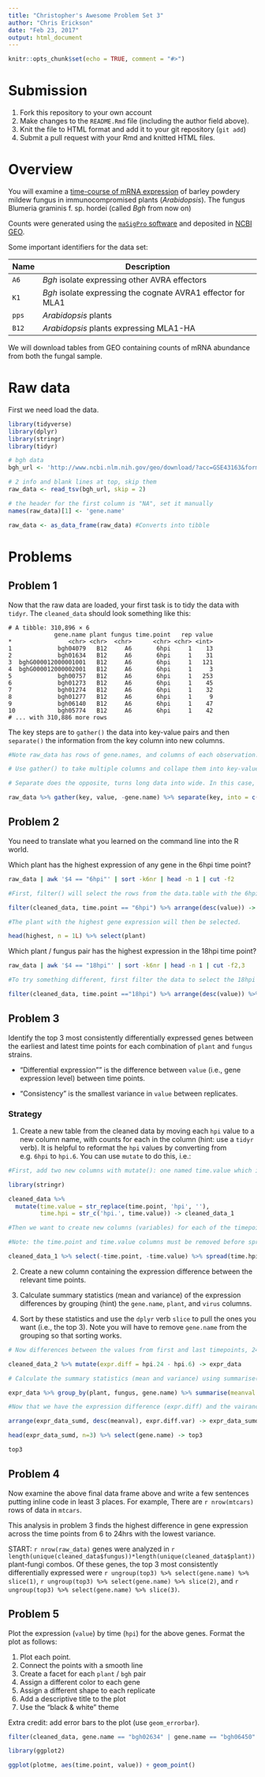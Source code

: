 ```yaml
---
title: "Christopher's Awesome Problem Set 3"
author: "Chris Erickson"
date: "Feb 23, 2017"
output: html_document
---
```


```r
knitr::opts_chunk$set(echo = TRUE, comment = "#>")
```

# Submission

1. Fork this repository to your own account
1. Make changes to the `README.Rmd` file (including the author field above).
1. Knit the file to HTML format and add it to your git repository (`git add`)
1. Submit a pull request with your Rmd and knitted HTML files.

# Overview 

You will examine a [time-course of mRNA expression][1] of barley powdery mildew fungus in immunocompromised plants (*Arabidopsis*). The fungus Blumeria graminis f. sp. hordei (called *Bgh* from now on)

Counts were generated using the [`maSigPro` software][3] and deposited in [NCBI GEO][2].

[1]: http://www.ncbi.nlm.nih.gov/pubmed/23175786
[2]: http://www.ncbi.nlm.nih.gov/geo/query/acc.cgi?acc=GSE43163  
[3]: http://bioinformatics.oxfordjournals.org/content/30/18/2598.full

Some important identifiers for the data set:

| Name | Description |
| ---- | ----------- |
| `A6` | *Bgh* isolate expressing other AVRA effectors |
| `K1` | *Bgh* isolate expressing the cognate AVRA1 effector for MLA1|
| `pps` | *Arabidopsis* plants |
| `B12` | *Arabidopsis* plants expressing MLA1-HA|

We will download tables from GEO containing counts of mRNA abundance from both the fungal sample.

# Raw data

First we need load the data.

```r
library(tidyverse)
library(dplyr)
library(stringr)
library(tidyr)

# bgh data
bgh_url <- 'http://www.ncbi.nlm.nih.gov/geo/download/?acc=GSE43163&format=file&file=GSE43163_CompleteCountTable_Bgh.txt.gz'

# 2 info and blank lines at top, skip them
raw_data <- read_tsv(bgh_url, skip = 2)

# the header for the first column is "NA", set it manually
names(raw_data)[1] <- 'gene.name'

raw_data <- as_data_frame(raw_data) #Converts into tibble

```

# Problems


## Problem 1

Now that the raw data are loaded, your first task is to tidy the data with `tidyr`. The `cleaned_data` should look something like this:

```
# A tibble: 310,896 × 6
             gene.name plant fungus time.point   rep value
*                <chr> <chr>  <chr>      <chr> <chr> <int>
1             bgh04079   B12     A6       6hpi     1    13
2             bgh01634   B12     A6       6hpi     1    31
3  bghG000012000001001   B12     A6       6hpi     1   121
4  bghG000012000002001   B12     A6       6hpi     1     3
5             bgh00757   B12     A6       6hpi     1   253
6             bgh01273   B12     A6       6hpi     1    45
7             bgh01274   B12     A6       6hpi     1    32
8             bgh01277   B12     A6       6hpi     1     9
9             bgh06140   B12     A6       6hpi     1    47
10            bgh05774   B12     A6       6hpi     1    42
# ... with 310,886 more rows
```

The key steps are to `gather()` the data into key-value pairs and then `separate()` the information from the key column into new columns.

```r

#Note raw_data has rows of gene.names, and columns of each observation. It has plantname_fungusname_timepoint_replicate, and this needs to be broken up into their own variables.

# Use gather() to take multiple columns and collape them into key-value pairs. Gather() moves wide data into long data. Will output a key column and a value column based on the genes.name column. How does it know???????????????

# Separate does the opposite, turns long data into wide. In this case, the concatenated data separated by '_' is separated into 4 columns.

raw_data %>% gather(key, value, -gene.name) %>% separate(key, into = c('plant', 'fungus', 'time.point', 'rep'), sep = '_') -> cleaned_data

```

## Problem 2

You need to translate what you learned on the command line into the R world.

Which plant has the highest expression of any gene in the 6hpi time point?

```bash
raw_data | awk '$4 == "6hpi"' | sort -k6nr | head -n 1 | cut -f2
```

```r

#First, filter() will select the rows from the data.table with the 6hpi timepoint. Then, data will be arranged so that the gene with the highest expression will be on top, using arrange() on the 'value' variable.

filter(cleaned_data, time.point == "6hpi") %>% arrange(desc(value)) -> highest

#The plant with the highest gene expression will then be selected.

head(highest, n = 1L) %>% select(plant)

```

Which plant / fungus pair has the highest expression in the 18hpi time point?

```bash
raw_data | awk '$4 == "18hpi"' | sort -k6nr | head -n 1 | cut -f2,3
```

```r
#To try something different, first filter the data to select the 18hpi timepoint as above. Then arrange the data so that the gene with the highest expression (value) will be first using arrange().

filter(cleaned_data, time.point =="18hpi") %>% arrange(desc(value)) %>% head(n = 1L) %>% select(plant, fungus)

```


## Problem 3

Identify the top 3 most consistently differentially expressed genes between the earliest and latest time points for each combination of `plant` and `fungus` strains.

- "Differential expression"" is the difference between `value` (i.e., gene expression level) between time points.

- "Consistency" is the smallest variance in `value` between replicates.

### Strategy

1. Create a new table from the cleaned data by moving each `hpi` value to a new column name, with counts for each in the column (hint: use a `tidyr` verb). It is helpful to reformat the `hpi` values by converting from e.g. `6hpi` to `hpi.6`. You can use `mutate` to do this, i.e.:

```r
#First, add two new columns with mutate(): one named time.value which is the time.point column but without the 'hpi'. Use str_replace to replace 'hpi' with nothing ''. Second one is named time.hpi, and concatenates 'hpi.' to the time.value column giving 'hpi.6.' This separation makes data manipulation easier in the long run.

library(stringr)

cleaned_data %>%
  mutate(time.value = str_replace(time.point, 'hpi', ''),
         time.hpi = str_c('hpi.', time.value)) -> cleaned_data_1

#Then we want to create new columns (variables) for each of the timepoints. In time.point, there are 4 timepoints 6,12,18,24hpi but they are all in this single time.point column. We want each time point to be its own variable, and can use 'spread' to do this. Spread does the opposite of gather, it makes long data wide

#Note: the time.point and time.value columns must be removed before spreading in order to 'collapse' the values for each time point onto a single row. If not, each timepoint will have a value on its own row, so then can't subtract 24h-6h; values will be 'NA'. Show every column except time.point and time.value by using select(-columnnametojettison). 

cleaned_data_1 %>% select(-time.point, -time.value) %>% spread(time.hpi, value) -> cleaned_data_2

```

2. Create a new column containing the expression difference between the relevant time points.

3. Calculate summary statistics (mean and variance) of the expression differences by grouping (hint) the `gene.name`, `plant`, and `virus` columns.

4. Sort by these statistics and use the `dplyr` verb `slice` to pull the ones you want (i.e., the top 3). Note you will have to remove `gene.name` from the grouping so that sorting works.

```r

# Now differences between the values from first and last timepoints, 24hr-6hr, can be analyzed. Add a new column giving this difference, expr_data, with mutate().

cleaned_data_2 %>% mutate(expr.diff = hpi.24 - hpi.6) -> expr_data

# Calculate the summary statistics (mean and variance) using summarise(), after grouping with group_by(). Grouping here makes groups of plants, fungi, and gene names. Makes 3 groups????? Its commonly useful to report summary statistics on groups of data, rather than on the whole data set. Grouping and then summarizing will do just that. 

expr_data %>% group_by(plant, fungus, gene.name) %>% summarise(meanval = mean(expr.diff), expr.var = var(hpi.24), expr.diff.var = var(expr.diff)) -> expr_data_sumd

#Now that we have the expression difference (expr.diff) and the vairance (expr.diff.var) we can use select(for columns) and filter(for rows) to identify the top 3 gene names with the highest expression difference (highest mean(expr.diff)) and lowest variance (lowest expr.diff.var). Do this using arrange() by meanval and then the variance.

arrange(expr_data_sumd, desc(meanval), expr.diff.var) -> expr_data_sumd

head(expr_data_sumd, n=3) %>% select(gene.name) -> top3

top3

```

## Problem 4

Now examine the above final data frame above and write a few sentences putting inline code in least 3 places. For example, There are `r nrow(mtcars)` rows of data in `mtcars`.

This analysis in problem 3 finds the highest difference in gene expression across the time points from 6 to 24hrs with the lowest variance. 

START: `r nrow(raw_data)` genes were analyzed in `r length(unique(cleaned_data$fungus))*length(unique(cleaned_data$plant))` plant-fungi combos. Of these genes, the top 3 most consistently differentially expressed were `r ungroup(top3) %>% select(gene.name) %>% slice(1)`, `r ungroup(top3) %>% select(gene.name) %>% slice(2)`, and `r ungroup(top3) %>% select(gene.name) %>% slice(3)`.

## Problem 5

Plot the expression (`value`) by time (`hpi`) for the above genes. Format the plot as follows:

1. Plot each point.
1. Connect the points with a smooth line 
1. Create a facet for each `plant` / `bgh` pair 
1. Assign a different color to each gene 
1. Assign a different shape to each replicate 
1. Add a descriptive title to the plot 
1. Use the "black & white" theme

Extra credit: add error bars to the plot (use `geom_errorbar`).

```r

filter(cleaned_data, gene.name == "bgh02634" | gene.name == "bgh06450" | gene.name == "bghG000349000001001") -> plotme

library(ggplot2)

ggplot(plotme, aes(time.point, value)) + geom_point()

```
